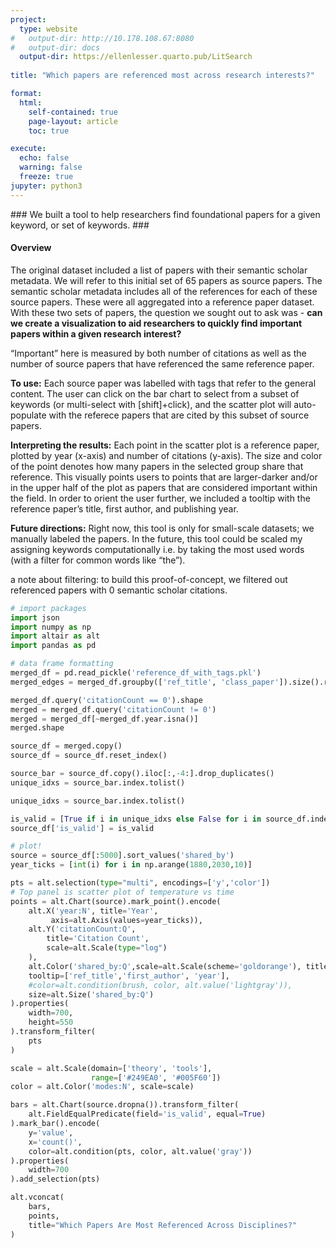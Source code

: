 ```yaml
---
project:
  type: website
#   output-dir: http://10.178.108.67:8080
#   output-dir: docs
  output-dir: https://ellenlesser.quarto.pub/LitSearch
  
title: "Which papers are referenced most across research interests?"

format:
  html:
    self-contained: true
    page-layout: article
    toc: true

execute:
  echo: false
  warning: false
  freeze: true
jupyter: python3
---
```


 ### We built a tool to help researchers find foundational papers for a given keyword, or set of keywords. ###

#### Overview 
The original dataset included a list of papers with their semantic scholar metadata. We will refer to this initial set of 65 papers as source papers. The semantic scholar metadata includes all of the references for each of these source papers. These were all aggregated into a reference paper dataset. With these two sets of papers, the question we sought out to ask was - **can we create a visualization to aid researchers to quickly find important papers within a given research interest?**  

"Important" here is measured by both number of citations as well as the number of source papers that have referenced the same reference paper.

**To use:** Each source paper was labelled with tags that refer to the general content. The user can click on the bar chart to select from a subset of keywords (or multi-select with [shift]+click), and the scatter plot will auto-populate with the referece papers that are cited by this subset of source papers.

**Interpreting the results:** Each point in the scatter plot is a reference paper, plotted by year (x-axis) and number of citations (y-axis). The size and color of the point denotes how many papers in the selected group share that reference. This visually points users to points that are larger-darker and/or in the upper half of the plot as papers that are considered important within the field. In order to orient the user further, we included a tooltip with the reference paper's title, first author, and publishing year.

**Future directions:** Right now, this tool is only for small-scale datasets; we manually labeled the papers. In the future, this tool could be scaled my assigning keywords computationally i.e. by taking the most used words (with a filter for common words like "the").

a note about filtering: to build this proof-of-concept, we filtered out referenced papers with 0 semantic scholar citations.


```python
# import packages
import json
import numpy as np
import altair as alt
import pandas as pd
```

```python
# data frame formatting
merged_df = pd.read_pickle('reference_df_with_tags.pkl')
merged_edges = merged_df.groupby(['ref_title', 'class_paper']).size().reset_index(name='count')

merged_df.query('citationCount == 0').shape
merged = merged_df.query('citationCount != 0')
merged = merged_df[~merged_df.year.isna()]
merged.shape

source_df = merged.copy()
source_df = source_df.reset_index()

source_bar = source_df.copy().iloc[:,-4:].drop_duplicates()
unique_idxs = source_bar.index.tolist()

unique_idxs = source_bar.index.tolist()

is_valid = [True if i in unique_idxs else False for i in source_df.index.tolist() ]
source_df['is_valid'] = is_valid
```

```python
# plot!
source = source_df[:5000].sort_values('shared_by')
year_ticks = [int(i) for i in np.arange(1880,2030,10)]

pts = alt.selection(type="multi", encodings=['y','color'])
# Top panel is scatter plot of temperature vs time
points = alt.Chart(source).mark_point().encode(
    alt.X('year:N', title='Year',
         axis=alt.Axis(values=year_ticks)),
    alt.Y('citationCount:Q',
        title='Citation Count',
        scale=alt.Scale(type="log")
    ),
    alt.Color('shared_by:Q',scale=alt.Scale(scheme='goldorange'), title = 'Cross Reference Count'),
    tooltip=['ref_title','first_author', 'year'],
    #color=alt.condition(brush, color, alt.value('lightgray')),
    size=alt.Size('shared_by:Q')
).properties(
    width=700,
    height=550
).transform_filter(
    pts
)

scale = alt.Scale(domain=['theory', 'tools'],
                  range=['#249EA0', '#005F60'])
color = alt.Color('modes:N', scale=scale)

bars = alt.Chart(source.dropna()).transform_filter(
    alt.FieldEqualPredicate(field='is_valid', equal=True)
).mark_bar().encode(
    y='value',
    x='count()',
    color=alt.condition(pts, color, alt.value('gray'))
).properties(
    width=700
).add_selection(pts)

alt.vconcat(
    bars,
    points,
    title="Which Papers Are Most Referenced Across Disciplines?"
)
```